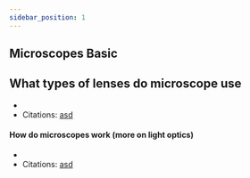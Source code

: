 ```yaml
---
sidebar_position: 1
---
```

## Microscopes Basic
## What types of lenses do microscope use
- 
- Citations: [asd](https://www.britannica.com/science/bacteria/Evolution-of-bacteria)
#### How do microscopes work (more on light optics)
- 
- Citations: [asd](https://www.britannica.com/science/bacteria/Evolution-of-bacteria)